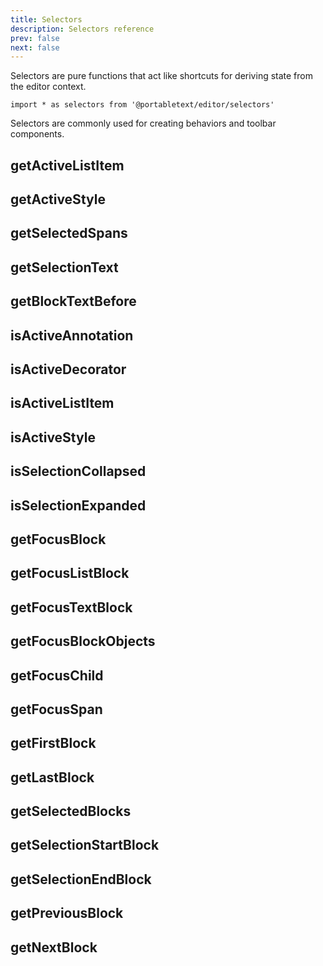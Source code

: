 ```yaml
---
title: Selectors
description: Selectors reference
prev: false
next: false
---
```



Selectors are pure functions that act like shortcuts for deriving state from the editor context.

```tsx
import * as selectors from '@portabletext/editor/selectors'
```

Selectors are commonly used for creating behaviors and toolbar components.

<CardGrid>
  <LinkCard
    title="Create a behavior"
    description="Custom behaviors let you control how the editor reacts to events and input."
    href="/guides/create-behavior/"
  />
  <LinkCard
    title="Customize the toolbar"
    description="Create custom toolbar components for your editor."
    href="/guides/customize-toolbar/"
  />
</CardGrid>

## getActiveListItem

## getActiveStyle

## getSelectedSpans

## getSelectionText

## getBlockTextBefore

## isActiveAnnotation

## isActiveDecorator

## isActiveListItem

## isActiveStyle

## isSelectionCollapsed

## isSelectionExpanded

## getFocusBlock

## getFocusListBlock

## getFocusTextBlock

## getFocusBlockObjects

## getFocusChild

## getFocusSpan

## getFirstBlock

## getLastBlock

## getSelectedBlocks

## getSelectionStartBlock

## getSelectionEndBlock

## getPreviousBlock

## getNextBlock
